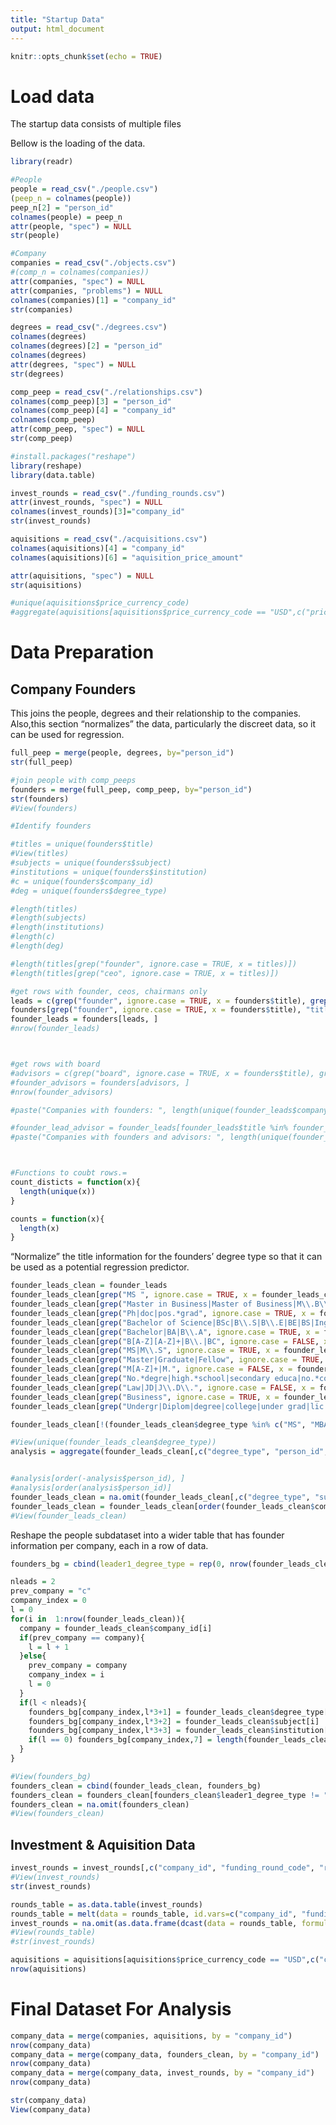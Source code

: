 ```yaml
---
title: "Startup Data"
output: html_document
---
```


```r
knitr::opts_chunk$set(echo = TRUE)
```


# Load data

The startup data consists of multiple files

Bellow is the loading of the data.

```r

library(readr)

#People
people = read_csv("./people.csv")
(peep_n = colnames(people))
peep_n[2] = "person_id"
colnames(people) = peep_n
attr(people, "spec") = NULL
str(people)

```

```r
#Company
companies = read_csv("./objects.csv")
#(comp_n = colnames(companies))
attr(companies, "spec") = NULL
attr(companies, "problems") = NULL
colnames(companies)[1] = "company_id"
str(companies)
```

```r

degrees = read_csv("./degrees.csv")
colnames(degrees)
colnames(degrees)[2] = "person_id"
colnames(degrees)
attr(degrees, "spec") = NULL
str(degrees)

```


```r
comp_peep = read_csv("./relationships.csv")
colnames(comp_peep)[3] = "person_id"
colnames(comp_peep)[4] = "company_id"
colnames(comp_peep)
attr(comp_peep, "spec") = NULL
str(comp_peep)
```


```r
#install.packages("reshape")
library(reshape)
library(data.table)

invest_rounds = read_csv("./funding_rounds.csv")
attr(invest_rounds, "spec") = NULL
colnames(invest_rounds)[3]="company_id"
str(invest_rounds)

```


```r
aquisitions = read_csv("./acquisitions.csv")
colnames(aquisitions)[4] = "company_id"
colnames(aquisitions)[6] = "aquisition_price_amount"

attr(aquisitions, "spec") = NULL
str(aquisitions)

#unique(aquisitions$price_currency_code)
#aggregate(aquisitions[aquisitions$price_currency_code == "USD",c("price_currency_code", "company_id")], by = list(aquisitions$price_currency_code), FUN = counts)#aquisitions = 

```

# Data Preparation

## Company Founders


This joins the people, degrees and their relationship to the companies. Also,this section "normalizes" the data, particularly the discreet data, so it can be used for regression.

```r
full_peep = merge(people, degrees, by="person_id")
str(full_peep)
```

```r
#join people with comp_peeps
founders = merge(full_peep, comp_peep, by="person_id")
str(founders)
#View(founders)
```

```r
#Identify founders

#titles = unique(founders$title)
#View(titles)
#subjects = unique(founders$subject)
#institutions = unique(founders$institution)
#c = unique(founders$company_id)
#deg = unique(founders$degree_type)

#length(titles)
#length(subjects)
#length(institutions)
#length(c)
#length(deg)

#length(titles[grep("founder", ignore.case = TRUE, x = titles)])
#length(titles[grep("ceo", ignore.case = TRUE, x = titles)])

#get rows with founder, ceos, chairmans only
leads = c(grep("founder", ignore.case = TRUE, x = founders$title), grep("ceo", ignore.case = TRUE, x = founders$title), grep("chairman", ignore.case = TRUE, x = founders$title))
founders[grep("founder", ignore.case = TRUE, x = founders$title), "title"] = "Founder"
founder_leads = founders[leads, ]
#nrow(founder_leads)



#get rows with board
#advisors = c(grep("board", ignore.case = TRUE, x = founders$title), grep("advisor", ignore.case = TRUE, x = founders$title))
#founder_advisors = founders[advisors, ]
#nrow(founder_advisors)

#paste("Companies with founders: ", length(unique(founder_leads$company_id)))

#founder_lead_advisor = founder_leads[founder_leads$title %in% founder_advisors$title, ]
#paste("Companies with founders and advisors: ", length(unique(founder_lead_advisor$company_id)))



#Functions to coubt rows.=
count_disticts = function(x){
  length(unique(x))
}

counts = function(x){
  length(x)
}
```


"Normalize" the title information for the founders' degree type so that it can be used as a potential regression predictor.

```r
founder_leads_clean = founder_leads
founder_leads_clean[grep("MS ", ignore.case = TRUE, x = founder_leads_clean$degree_type), c("degree_type")] = "MS"
founder_leads_clean[grep("Master in Business|Master of Business|M\\.B\\.A\\.|MBA|Executive", ignore.case = TRUE, x = founder_leads_clean$degree_type), c("degree_type")] = "MBA"
founder_leads_clean[grep("Ph|doc|pos.*grad", ignore.case = TRUE, x = founder_leads_clean$degree_type), c("degree_type")] = "Ph.D."
founder_leads_clean[grep("Bachelor of Science|BSc|B\\.S|B\\.E|BE|BS|Ing|Eng|Bsc|SCB", ignore.case = TRUE, x = founder_leads_clean$degree_type), c("degree_type")] = "BS"
founder_leads_clean[grep("Bachelor|BA|B\\.A", ignore.case = TRUE, x = founder_leads_clean$degree_type), c("degree_type")] = "BA"
founder_leads_clean[grep("B[A-Z][A-Z]+|B\\.|BC", ignore.case = FALSE, x = founder_leads_clean$degree_type), c("degree_type")] = "Bachelors"
founder_leads_clean[grep("MS|M\\.S", ignore.case = TRUE, x = founder_leads_clean$degree_type), c("degree_type")] = "MS"
founder_leads_clean[grep("Master|Graduate|Fellow", ignore.case = TRUE, x = founder_leads_clean$degree_type), c("degree_type")] = "Masters"
founder_leads_clean[grep("M[A-Z]+|M.", ignore.case = FALSE, x = founder_leads_clean$degree_type), c("degree_type")] = "Masters"
founder_leads_clean[grep("No.*degre|high.*school|secondary educa|no.*complete|course|incomplete|none|did not|prepa|[0-9].*[0-9]+ Grade", ignore.case = TRUE, x = founder_leads_clean$degree_type), c("degree_type")] = "No Degree"
founder_leads_clean[grep("Law|JD|J\\.D\\.", ignore.case = FALSE, x = founder_leads_clean$degree_type), c("degree_type")] = "Law"
founder_leads_clean[grep("Business", ignore.case = TRUE, x = founder_leads_clean$degree_type), c("degree_type")] = "MBA"
founder_leads_clean[grep("Undergr|Diplom|degree|college|under grad|lic|dipl", ignore.case = TRUE, x = founder_leads_clean$degree_type), c("degree_type")] = "Bachelors"

founder_leads_clean[!(founder_leads_clean$degree_type %in% c("MS", "MBA", "Ph.D.", "BS", "BA", "Bachelors", "MS", "Masters", "No Degree", "Law", "MBA")), c("degree_type")] = "Degree"

#View(unique(founder_leads_clean$degree_type))
analysis = aggregate(founder_leads_clean[,c("degree_type", "person_id", "company_id")], by = list(founder_leads_clean$degree_type), FUN = counts)


#analysis[order(-analysis$person_id), ]
#analysis[order(analysis$person_id)]
founder_leads_clean = na.omit(founder_leads_clean[,c("degree_type", "subject", "institution", "company_id", "title")])
founder_leads_clean = founder_leads_clean[order(founder_leads_clean$company_id),]
#View(founder_leads_clean)

```

Reshape the people subdataset into a wider table that has founder information per company, each in a row of data.

```r

founders_bg = cbind(leader1_degree_type = rep(0, nrow(founder_leads_clean)), leader1_subject = rep(0, nrow(founder_leads_clean)), leader1_institution = rep(0, nrow(founder_leads_clean)), leader2_degree_type = rep(0, nrow(founder_leads_clean)), leader2_subject = rep(0, nrow(founder_leads_clean)), leader2_institution = rep(0, nrow(founder_leads_clean)), founders_ceos_chairmans = rep(0, nrow(founder_leads_clean)))

nleads = 2
prev_company = "c"
company_index = 0
l = 0
for(i in  1:nrow(founder_leads_clean)){
  company = founder_leads_clean$company_id[i]
  if(prev_company == company){
    l = l + 1
  }else{
    prev_company = company
    company_index = i
    l = 0
  }
  if(l < nleads){
    founders_bg[company_index,l*3+1] = founder_leads_clean$degree_type[i]
    founders_bg[company_index,l*3+2] = founder_leads_clean$subject[i]
    founders_bg[company_index,l*3+3] = founder_leads_clean$institution[i]
    if(l == 0) founders_bg[company_index,7] = length(founder_leads_clean$company_id[founder_leads_clean$company_id == company & founder_leads_clean$title == "Founder"])
  }
}

#View(founders_bg)
founders_clean = cbind(founder_leads_clean, founders_bg)
founders_clean = founders_clean[founders_clean$leader1_degree_type != "0",c("company_id", "degree_type", "subject", "institution", "title")]
founders_clean = na.omit(founders_clean)
#View(founders_clean)
```


## Investment & Aquisition Data 

```r

invest_rounds = invest_rounds[,c("company_id", "funding_round_code", "raised_amount_usd", "pre_money_valuation_usd", "post_money_valuation_usd", "participants")]
#View(invest_rounds)
str(invest_rounds)

rounds_table = as.data.table(invest_rounds)
rounds_table = melt(data = rounds_table, id.vars=c("company_id", "funding_round_code"), measure.vars = c("raised_amount_usd", "pre_money_valuation_usd", "post_money_valuation_usd", "participants"), variable_name = "value")
invest_rounds = na.omit(as.data.frame(dcast(data = rounds_table, formula = company_id ~ funding_round_code + variable, fun.aggregate = sum)))
#View(rounds_table)
#str(invest_rounds)

```

```r
aquisitions = aquisitions[aquisitions$price_currency_code == "USD",c("company_id", "aquisition_price_amount")]
nrow(aquisitions)
```


# Final Dataset For Analysis

```r
company_data = merge(companies, aquisitions, by = "company_id")
nrow(company_data)
company_data = merge(company_data, founders_clean, by = "company_id")
nrow(company_data)
company_data = merge(company_data, invest_rounds, by = "company_id")
nrow(company_data)

str(company_data)
View(company_data)

```


